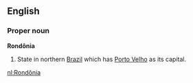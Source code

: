 ==English==

===Proper noun===
'''Rondônia'''

#State in northern [[Brazil]] which has [[Porto Velho]] as its capital.

[[nl:Rondônia]]
